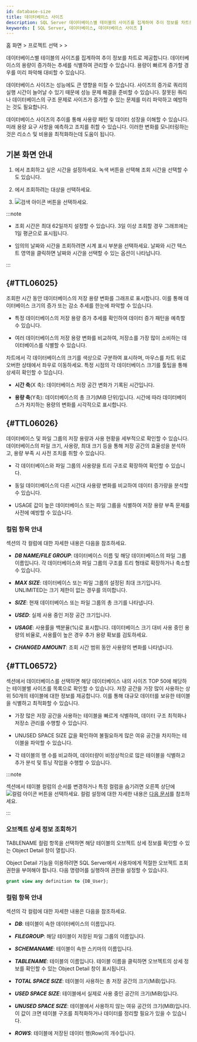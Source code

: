 ```yaml
---
id: database-size
title: 데이터베이스 사이즈
description: SQL Server 데이터베이스별 테이블의 사이즈를 집계하여 추이 정보를 차트로 제공합니다.
keywords: [ SQL Server, 데이터베이스, 데이터베이스 사이즈 ]
---
```


홈 화면 &gt; 프로젝트 선택 &gt; <Cmdname sid="side_reportStat" className="uitext" /> &gt; <Cmdname sid="side_dbSize" className="uitext" />

데이터베이스별 테이블의 사이즈를 집계하여 추이 정보를 차트로 제공합니다. 데이터베이스의 용량이 증가하는 추세를 식별하여 관리할 수 있습니다. 용량이 빠르게 증가할 경우를 미리 파악해 대비할 수 있습니다.

데이터베이스 사이즈는 성능에도 큰 영향을 미칠 수 있습니다. 사이즈의 증가로 쿼리의 실행 시간이 늘어날 수 있기 때문에 성능 문제 해결을 준비할 수 있습니다. 잘못된 쿼리나 데이터베이스의 구조 문제로 사이즈가 증가할 수 있는 문제를 미리 파악하고 예방하는 것도 필요합니다.

데이터베이스 사이즈의 추이를 통해 사용량 패턴 및 데이터 성장을 이해할 수 있습니다. 미래 용량 요구 사항을 예측하고 조치를 취할 수 있습니다. 이러한 변화를 모니터링하는 것은 리소스 및 비용을 최적화하는데 도움이 됩니다.

## 기본 화면 안내

<ImgLang img='db-database-size-mssql.png' desc='Database size'/>

1. <Cmdname sid="time" className="uitext" />에서 조회하고 싶은 시간을 설정하세요. 녹색 버튼을 선택해 조회 시간을 선택할 수도 있습니다.

1. <Cmdname sid="instance" className="uitext" />에서 조회하려는 대상을 선택하세요.

1. ![검색 아이콘](/img/ico-btn-search.png) 버튼을 선택하세요.

:::note

* 조회 시간은 최대 62일까지 설정할 수 있습니다. 3일 이상 조회할 경우 그래프에는 1일 평균으로 표시됩니다.

* 임의의 날짜와 시간을 조회하려면 시계 표시 부분을 선택하세요. 날짜와 시간 텍스트 영역을 클릭하면 날짜와 시간을 선택할 수 있는 옵션이 나타납니다.

:::

## <Cmdname sid="TTL06025" /> {#TTL06025}

조회한 시간 동안 데이터베이스의 저장 용량 변화를 그래프로 표시합니다. 이를 통해 데이터베이스 크기의 증가 또는 감소 추세를 한눈에 파악할 수 있습니다.

* 특정 데이터베이스의 저장 용량 증가 추세를 확인하여 데이터 증가 패턴을 예측할 수 있습니다.

* 여러 데이터베이스의 저장 용량 변화를 비교하여, 저장소를 가장 많이 소비하는 데이터베이스를 식별할 수 있습니다.

<ImgLang img='db-database-size-select-db-mssql.png' desc='Database size'/>

차트에서 각 데이터베이스의 크기를 색상으로 구분하여 표시하며, 마우스를 차트 위로 오버한 상태에서 좌우로 이동하세요. 특정 시점의 각 데이터베이스 크기를 툴팁을 통해 상세히 확인할 수 있습니다.

* **시간 축**(X 축): 데이터베이스 저장 공간 변화가 기록된 시간입니다.

* **용량 축**(Y축): 데이터베이스의 총 크기(MiB 단위)입니다. 시간에 따라 데이터베이스가 차지하는 용량의 변화를 시각적으로 표시합니다.

## <Cmdname sid="TTL06026" /> {#TTL06026}

데이터베이스 및 파일 그룹의 저장 용량과 사용 현황을 세부적으로 확인할 수 있습니다. 데이터베이스의 파일 크기, 사용량, 최대 크기 등을 통해 저장 공간의 효율성을 분석하고, 용량 부족 시 사전 조치를 취할 수 있습니다.

<ImgLang img='db-database-size-details-db-mssql.png' desc='Database size'/>

* 각 데이터베이스와 파일 그룹의 사용량을 트리 구조로 확장하여 확인할 수 있습니다.

* 동일 데이터베이스의 다른 시간대 사용량 변화를 비교하여 데이터 증가량을 분석할 수 있습니다.

* <UI>USAGE</UI> 값이 높은 데이터베이스 또는 파일 그룹을 식별하여 저장 용량 부족 문제를 사전에 예방할 수 있습니다.

### 컬럼 항목 안내

<Cmdname sid="TTL06026" className="uitext" /> 섹션의 각 컬럼에 대한 자세한 내용은 다음을 참조하세요.

* ***DB NAME/FILE GROUP***: 데이터베이스 이름 및 해당 데이터베이스의 파일 그룹 이름입니다. 각 데이터베이스와 파일 그룹의 구조를 트리 형태로 확장하거나 축소할 수 있습니다.

* ***MAX SIZE***: 데이터베이스 또는 파일 그룹의 설정된 최대 크기입니다. <UI>UNLIMITED</UI>는 크기 제한이 없는 경우를 의미합니다.

* ***SIZE***: 현재 데이터베이스 또는 파일 그룹의 총 크기를 나타냅니다.

* ***USED***: 실제 사용 중인 저장 공간 크기입니다.

* ***USAGE***: 사용률을 백분율(%)로 표시합니다. 데이터베이스 크기 대비 사용 중인 용량의 비율로, 사용률이 높은 경우 추가 용량 확보를 검토하세요.

* ***CHANGED AMOUNT***: 조회 시간 범위 동안 사용량의 변화를 나타냅니다.

## <Cmdname sid="TTL06572" /> {#TTL06572}

<Cmdname sid="TTL06026" className="uitext" /> 섹션에서 데이터베이스를 선택하면 해당 데이터베이스 내의 사이즈 TOP 50에 해당하는 테이블별 사이즈를 목록으로 확인할 수 있습니다. 저장 공간을 가장 많이 사용하는 상위 50개의 테이블에 대한 정보를 제공합니다. 이를 통해 대규모 데이터를 보유한 테이블을 식별하고 최적화할 수 있습니다.

<ImgLang img='db-database-size-top50-mssql.png' desc='Database size'/>

* 가장 많은 저장 공간을 사용하는 테이블을 빠르게 식별하여, 데이터 구조 최적화나 저장소 관리를 수행할 수 있습니다.

* <UI>UNUSED SPACE SIZE</UI> 값을 확인하여 불필요하게 많은 여유 공간을 차지하는 테이블을 파악할 수 있습니다.

* 각 테이블의 행 수를 비교하여, 데이터량이 비정상적으로 많은 테이블을 식별하고 추가 분석 및 튜닝 작업을 수행할 수 있습니다.

:::note

<Cmdname sid="TTL06572" className="uitext" /> 섹션에서 테이블 컬럼의 순서를 변경하거나 특정 컬럼을 숨기려면 오른쪽 상단에 ![컬럼 아이콘](/img/ico-column.svg) 버튼을 선택하세요. 컬럼 설정에 대한 자세한 내용은 [다음 문서](instance-monitoring#change-column)를 참조하세요.

:::

### 오브젝트 상세 정보 조회하기

<UI>TABLENAME</UI> 컬럼 항목을 선택하면 해당 테이블의 오브젝트 상세 정보를 확인할 수 있는 <UI>Object Detail</UI> 창이 열립니다.

<UI>Object Detail</UI> 기능을 이용하려면 SQL Server에서 사용자에게 적절한 오브젝트 조회 권한을 부여해야 합니다. 다음 명령어를 실행하여 권한을 설정할 수 있습니다.

```sql
grant view any definition to {DB_User};
```

### 컬럼 항목 안내

<Cmdname sid="TTL06572" className="uitext" /> 섹션의 각 컬럼에 대한 자세한 내용은 다음을 참조하세요.

* ***DB***: 테이블이 속한 데이터베이스의 이름입니다.

* ***FILEGROUP***: 해당 테이블이 저장된 파일 그룹의 이름입니다.

* ***SCHEMANAME***: 테이블이 속한 스키마의 이름입니다.

* ***TABLENAME***: 테이블의 이름입니다. 테이블 이름을 클릭하면 오브젝트의 상세 정보를 확인할 수 있는 <UI>Object Detail</UI> 창이 표시됩니다.

* ***TOTAL SPACE SIZE***: 테이블이 사용하는 총 저장 공간의 크기(MiB)입니다.

* ***USED SPACE SIZE***: 테이블에서 실제로 사용 중인 공간의 크기(MiB)입니다.

* ***UNUSED SPACE SIZE***: 테이블에서 사용하지 않는 여유 공간의 크기(MiB)입니다. 이 값이 크면 테이블 구조를 최적화하거나 데이터를 정리할 필요가 있을 수 있습니다.

* ***ROWS***: 테이블에 저장된 데이터 행(Row)의 개수입니다.